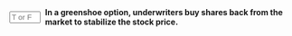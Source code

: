 ::: {.question-block}

<form onsubmit="event.preventDefault(); checkAnswerBox('q51','F')" style="display: flex; align-items: center; gap: 8px;">
<input type="text" id="q51" name="q51" maxlength="1" placeholder="T or F"
         style="width: 55px;" data-correct-answer="F" /> <label for="q51"><strong>In a greenshoe option, underwriters buy shares back from the market to stabilize the stock price.</strong></label>
</form>

<div id="feedback-q51" class="feedback" data-status="" style="display:none;">
The sentence is FALSE. In a greenshoe option, underwriters sell additional shares to cover over-allotments and can buy shares back from the market only if the price falls below the offer price to stabilize it, but their primary function is to manage over-allotment.
</div>
:::
